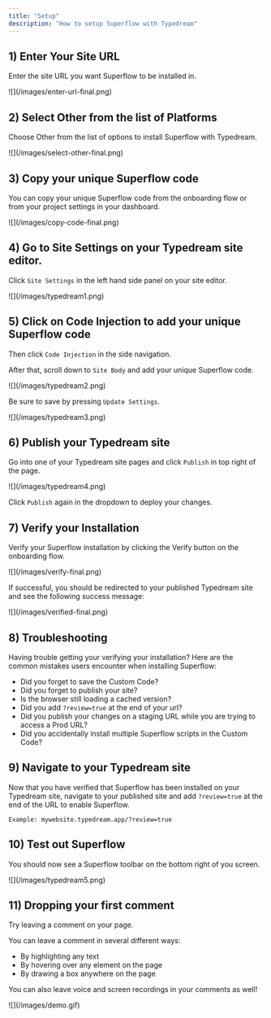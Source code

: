 ```yaml
---
title: "Setup"
description: "How to setup Superflow with Typedream"
---
```



## 1) Enter Your Site URL

Enter the site URL you want Superflow to be installed in.

<Frame>
![](/images/enter-url-final.png)
</Frame>


## 2) Select Other from the list of Platforms

Choose Other from the list of options to install Superflow with Typedream.

<Frame>
![](/images/select-other-final.png)
</Frame>



## 3) Copy your unique Superflow code

You can copy your unique Superflow code from the onboarding flow or from your project settings in your dashboard.

<Frame>
![](/images/copy-code-final.png)
</Frame>

## 4) Go to Site Settings on your Typedream site editor.

Click `Site Settings` in the left hand side panel on your site editor.

<Frame>
![](/images/typedream1.png)
</Frame>


## 5) Click on Code Injection to add your unique Superflow code


Then click `Code Injection` in the side navigation.

After that, scroll down to `Site Body` and add your unique Superflow code. 


<Frame>
![](/images/typedream2.png)
</Frame>

Be sure to save by pressing `Update Settings`.

<Frame>
![](/images/typedream3.png)
</Frame>


## 6) Publish your Typedream site


Go into one of your Typedream site pages and click `Publish` in top right of the page.

<Frame>
![](/images/typedream4.png)
</Frame>


Click `Publish` again in the dropdown to deploy your changes.


## 7) Verify your Installation

Verify your Superflow installation by clicking the Verify button on the onboarding flow.

<Frame>
![](/images/verify-final.png)
</Frame>

If successful, you should be redirected to your published Typedream site and see the following success message:

<Frame>
![](/images/verified-final.png)
</Frame>

## 8) Troubleshooting

Having trouble getting your verifying your installation? Here are the common mistakes users encounter when installing Superflow:

 - Did you forget to save the Custom Code?
 - Did you forget to publish your site?
 - Is the browser still loading a cached version?
 - Did you add `?review=true` at the end of your url?
 - Did you publish your changes on a staging URL while you are trying to access a Prod URL?
 - Did you accidentally install multiple Superflow scripts in the Custom Code?


## 9) Navigate to your Typedream site 

Now that you have verified that Superflow has been installed on your Typedream site, navigate to your published site and add `?review=true` at the end of the URL to enable Superflow. 

`Example: mywebsite.typedream.app/?review=true`


## 10) Test out Superflow

You should now see a Superflow toolbar on the bottom right of you screen.

<Frame>
![](/images/typedream5.png)
</Frame>



## 11) Dropping your first comment
Try leaving a comment on your page.

You can leave a comment in several different ways:
- By highlighting any text
- By hovering over any element on the page
- By drawing a box anywhere on the page

You can also leave voice and screen recordings in your comments as well!

<Frame>
![](/images/demo.gif)
</Frame>


